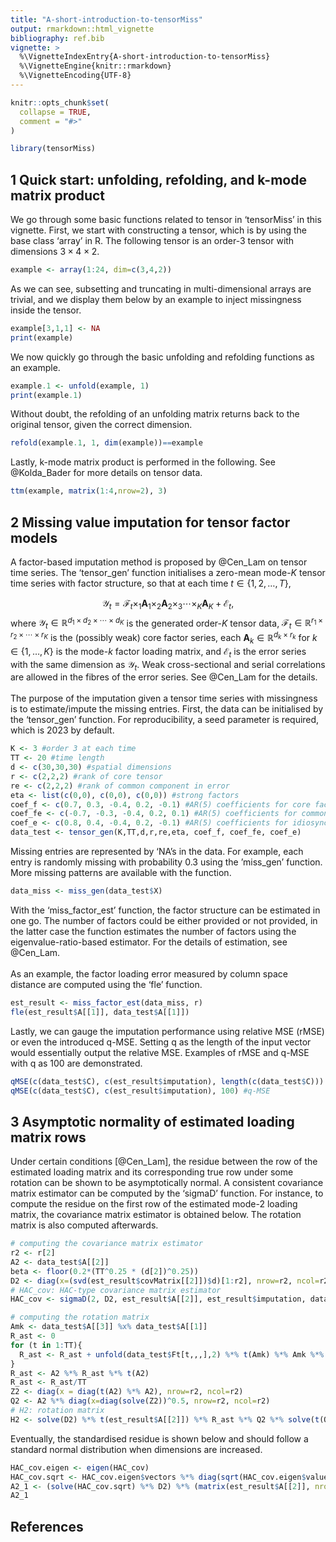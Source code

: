 ---
title: "A-short-introduction-to-tensorMiss"
output: rmarkdown::html_vignette
bibliography: ref.bib
vignette: >
  %\VignetteIndexEntry{A-short-introduction-to-tensorMiss}
  %\VignetteEngine{knitr::rmarkdown}
  %\VignetteEncoding{UTF-8}
---

```{r, include = FALSE}
knitr::opts_chunk$set(
  collapse = TRUE,
  comment = "#>"
)
```

```{r, warning=F, message=FALSE, eval=TRUE}
library(tensorMiss)
```

## 1 Quick start: unfolding, refolding, and k-mode matrix product

We go through some basic functions related to tensor in 'tensorMiss' in this vignette. First, we start with constructing a tensor, which is by using the base class 'array' in R. The following tensor is an order-$3$ tensor with dimensions $3\times 4\times 2$.

```{r}
example <- array(1:24, dim=c(3,4,2))
```

As we can see, subsetting and truncating in multi-dimensional arrays are trivial, and we display them below by an example to inject missingness inside the tensor.

```{r}
example[3,1,1] <- NA
print(example)
```

We now quickly go through the basic unfolding and refolding functions as an example.

```{r}
example.1 <- unfold(example, 1)
print(example.1)
```

Without doubt, the refolding of an unfolding matrix returns back to the original tensor, given the correct dimension.

```{r}
refold(example.1, 1, dim(example))==example
```

Lastly, k-mode matrix product is performed in the following. See @Kolda_Bader for more details on tensor data.

```{r}
ttm(example, matrix(1:4,nrow=2), 3)
```


## 2 Missing value imputation for tensor factor models

A factor-based imputation method is proposed by @Cen_Lam on tensor time series. The 'tensor_gen' function initialises a zero-mean mode-$K$ tensor time series with factor structure, so that at each time $t\in\{1,2,\dots,T\}$,

$$
\mathcal{Y}_t = \mathcal{F}_t \times_1 \mathbf{A}_1 \times_2 \mathbf{A}_2 \times_3 \cdots \times_K \mathbf{A}_K + \mathcal{E}_t ,
$$
where $\mathcal{Y}_t\in\mathbb{R}^{d_1\times d_2\times\cdots\times d_K}$ is the generated order-$K$ tensor data, $\mathcal{F}_t\in\mathbb{R}^{r_1\times r_2\times\cdots\times r_K}$ is the (possibly weak) core factor series, each $\mathbf{A}_k\in\mathbb{R}^{d_k\times r_k}$ for $k\in\{1,\dots,K\}$ is the mode-$k$ factor loading matrix, and $\mathcal{E}_t$ is the error series with the same dimension as $\mathcal{Y}_t$. Weak cross-sectional and serial correlations are allowed in the fibres of the error series. See @Cen_Lam for the details.\
\
The purpose of the imputation given a tensor time series with missingness is to estimate/impute the missing entries. First, the data can be initialised by the 'tensor_gen' function. For reproducibility, a seed parameter is required, which is 2023 by default.

```{r}
K <- 3 #order 3 at each time
TT <- 20 #time length
d <- c(30,30,30) #spatial dimensions
r <- c(2,2,2) #rank of core tensor
re <- c(2,2,2) #rank of common component in error
eta <- list(c(0,0), c(0,0), c(0,0)) #strong factors
coef_f <- c(0.7, 0.3, -0.4, 0.2, -0.1) #AR(5) coefficients for core factor
coef_fe <- c(-0.7, -0.3, -0.4, 0.2, 0.1) #AR(5) coefficients for common component in error
coef_e <- c(0.8, 0.4, -0.4, 0.2, -0.1) #AR(5) coefficients for idiosyncratic part in error
data_test <- tensor_gen(K,TT,d,r,re,eta, coef_f, coef_fe, coef_e)
```

Missing entries are represented by 'NA's in the data. For example, each entry is randomly missing with probability 0.3 using the 'miss_gen' function. More missing patterns are available with the function.

```{r}
data_miss <- miss_gen(data_test$X)
```

With the 'miss_factor_est' function, the factor structure can be estimated in one go. The number of factors could be either provided or not provided, in the latter case the function estimates the number of factors using the eigenvalue-ratio-based estimator. For the details of estimation, see @Cen_Lam.\
\
As an example, the factor loading error measured by column space distance are computed using the 'fle' function.

```{r}
est_result <- miss_factor_est(data_miss, r)
fle(est_result$A[[1]], data_test$A[[1]])
```
Lastly, we can gauge the imputation performance using relative MSE (rMSE) or even the introduced q-MSE. Setting q as the length of the input vector would essentially output the relative MSE. Examples of rMSE and q-MSE with q as 100 are demonstrated.

```{r}
qMSE(c(data_test$C), c(est_result$imputation), length(c(data_test$C))) #rMSE
qMSE(c(data_test$C), c(est_result$imputation), 100) #q-MSE
```

## 3 Asymptotic normality of estimated loading matrix rows

Under certain conditions [@Cen_Lam], the residue between the row of the estimated loading matrix and its corresponding true row under some rotation can be shown to be asymptotically normal. A consistent covariance matrix estimator can be computed by the 'sigmaD' function. For instance, to compute the residue on the first row of the estimated mode-2 loading matrix, the covariance matrix estimator is obtained below. The rotation matrix is also computed afterwards.

```{r}
# computing the covariance matrix estimator
r2 <- r[2]
A2 <- data_test$A[[2]]
beta <- floor(0.2*(TT^0.25 * (d[2])^0.25))
D2 <- diag(x=(svd(est_result$covMatrix[[2]])$d)[1:r2], nrow=r2, ncol=r2)
# HAC_cov: HAC-type covariance matrix estimator
HAC_cov <- sigmaD(2, D2, est_result$A[[2]], est_result$imputation, data_miss, 1, beta)

# computing the rotation matrix
Amk <- data_test$A[[3]] %x% data_test$A[[1]]
R_ast <- 0
for (t in 1:TT){
  R_ast <- R_ast + unfold(data_test$Ft[t,,,],2) %*% t(Amk) %*% Amk %*% t(unfold(data_test$Ft[t,,,],2))
}
R_ast <- A2 %*% R_ast %*% t(A2)
R_ast <- R_ast/TT
Z2 <- diag(x = diag(t(A2) %*% A2), nrow=r2, ncol=r2)
Q2 <- A2 %*% diag(x=diag(solve(Z2))^0.5, nrow=r2, ncol=r2)
# H2: rotation matrix
H2 <- solve(D2) %*% t(est_result$A[[2]]) %*% R_ast %*% Q2 %*% solve(t(Q2)%*% Q2)
```

Eventually, the standardised residue is shown below and should follow a standard normal distribution when dimensions are increased.

```{r}
HAC_cov.eigen <- eigen(HAC_cov)
HAC_cov.sqrt <- HAC_cov.eigen$vectors %*% diag(sqrt(HAC_cov.eigen$values)) %*% solve(HAC_cov.eigen$vectors)
A2_1 <- (solve(HAC_cov.sqrt) %*% D2) %*% (matrix(est_result$A[[2]], nrow=d[2], ncol=r2)[1,] - (H2 %*% Q2[1,]))
A2_1
```



## References














